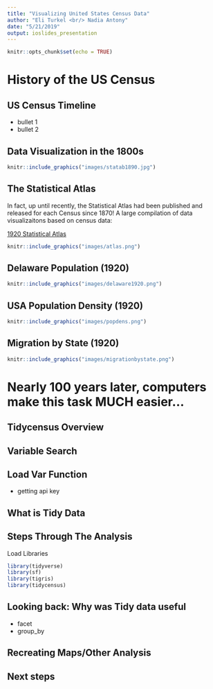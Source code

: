 ```yaml
---
title: "Visualizing United States Census Data"
author: "Eli Turkel <br/> Nadia Antony"
date: "5/21/2019"
output: ioslides_presentation
---
```


```r
knitr::opts_chunk$set(echo = TRUE)
```

# History of the US Census

## US Census Timeline

- bullet 1
- bullet 2

## Data Visualization in the 1800s

```r
knitr::include_graphics("images/statab1890.jpg")
```

## The Statistical Atlas

In fact, up until recently, the Statistical Atlas had been published and released for each Census since 1870! A large compilation of data visualizaitons based on census data:

[1920 Statistical Atlas](https://fraser.stlouisfed.org/files/docs/publications/stat1925/statatlas1925.pdf)

```r
knitr::include_graphics("images/atlas.png")
```

## Delaware Population (1920)

```r
knitr::include_graphics("images/delaware1920.png")
```

## USA Population Density (1920)

```r
knitr::include_graphics("images/popdens.png")
```

## Migration by State (1920)

```r
knitr::include_graphics("images/migrationbystate.png")
```

# Nearly 100 years later, computers make this task MUCH easier...

## Tidycensus Overview

## Variable Search

## Load Var Function

- getting api key

## What is Tidy Data

## Steps Through The Analysis

Load Libraries

```r
library(tidyverse)
library(sf)
library(tigris)
library(tidycensus)

```

## Looking back: Why was Tidy data useful

* facet
* group_by

## Recreating Maps/Other Analysis


## Next steps
